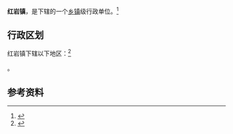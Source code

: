 {{中国乡级行政区|53/29/25/102/000}}

'''红岩镇'''，是{{PRC admin/fullname|53/29/25/102/000|3}}下辖的一个[[乡镇|乡镇]]级行政单位。<ref>{{PRC admin/ref sgc|{{PRC admin/parent|53/29/25/102/000}}}}</ref>

== 行政区划 ==

红岩镇下辖以下地区：<ref>{{PRC admin/ref sgc|53/29/25/102/000}}</ref>

{{PRC admin/children|53/29/25/102/000}}。

== 参考资料 ==

{{reflist}}

{{行政区划小作品}}
{{PRC admin/navcat|53/29/25/102/000}}